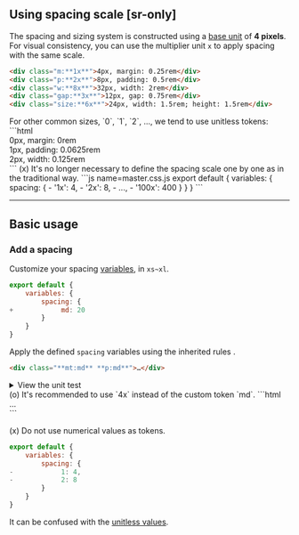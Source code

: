 ## Using spacing scale [sr-only]
The spacing and sizing system is constructed using a [base unit](/docs/configuration#baseunit) of **4 pixels**. For visual consistency, you can use the multiplier unit `x` to apply spacing with the same scale.
```html
<div class="m:**1x**">4px, margin: 0.25rem</div>
<div class="p:**2x**">8px, padding: 0.5rem</div>
<div class="w:**8x**">32px, width: 2rem</div>
<div class="gap:**3x**">12px, gap: 0.75rem</div>
<div class="size:**6x**">24px, width: 1.5rem; height: 1.5rem</div>
```
<Reference />
For other common sizes, `0`, `1`, `2`, ..., we tend to use unitless tokens:
```html
<div class="m:**0**">0px, margin: 0rem</div>
<div class="p:**1**">1px, padding: 0.0625rem</div>
<div class="w:**2**">2px, width: 0.125rem</div>
```
(x) It's no longer necessary to define the spacing scale one by one as in the traditional way.
```js name=master.css.js
export default {
    variables: {
        spacing: {
-            '1x': 4,
-            '2x': 8,
-            ...,
-            '100x': 400
        }
    }
}
```

---

## Basic usage
### Add a spacing
Customize your spacing [variables](/docs/variables), in `xs~xl`.
```js name=master.css.js
export default {
    variables: {
        spacing: {
+            md: 20
        }
    }
}
```
Apply the defined `spacing` variables using the inherited rules <Heirs />.
```html
<div class="**mt:md** **p:md**">…</div>
```
<details>
    <summary>View the unit test</summary>
    <div>
        <Code lang="ts">
            {require('!!raw-loader!../../../../../../packages/core/tests/config/variables/spacing.test.ts').default}
        </Code>
    </div>
</details>
(o) It's recommended to use `4x` instead of the custom token `md`.
```html
<div class="**mt:4x** **p:4x**">…</div>
```

(x) Do not use numerical values as tokens.
```js
export default {
    variables: {
        spacing: {
-            1: 4,
-            2: 8
        }
    }
}
```
It can be confused with the [unitless values](/docs/style-declarations##unit-sensing).